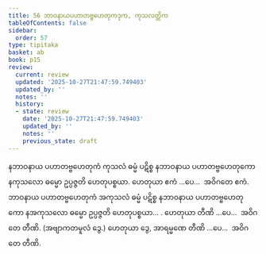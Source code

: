 ```yaml
---
title: 56 ဘာဝနာယပဟာတဗ္ဗဟေတုကဒုက, ကုသလတ္တိက
tableOfContents: false
sidebar:
  order: 57
type: tipitaka
basket: ab
book: p15
review:
  current: review
  updated: '2025-10-27T21:47:59.749403'
  updated_by: ''
  notes: ''
  history:
  - state: review
    date: '2025-10-27T21:47:59.749403'
    updated_by: ''
    notes: ''
    previous_state: draft
---
```



<ReviewStatus review={frontmatter.review} showDetails={true} />

<HypothesisAnnotation frontmatter={frontmatter} />

<DynamicBreadcrumb />

<Division number="65" book="p15" e="ch" v="40" p="233">

<Paragraph number="183" book="p15">
နဘာဝနာယ ပဟာတဗ္ဗဟေတုကံ ကုသလံ ဓမ္မံ ပဋိစ္စ နဘာဝနာယ ပဟာတဗ္ဗဟေတုကော နကုသလော ဓမ္မော ဥပ္ပဇ္ဇတိ ဟေတုပစ္စယာ. ဟေတုယာ ဧကံ …ပေ…  အဝိဂတေ ဧကံ.
</Paragraph>

<Paragraph number="184" book="p15">
ဘာဝနာယ ပဟာတဗ္ဗဟေတုကံ အကုသလံ ဓမ္မံ ပဋိစ္စ နဘာဝနာယ ပဟာတဗ္ဗဟေတုကော နအကုသလော ဓမ္မော ဥပ္ပဇ္ဇတိ ဟေတုပစ္စယာ… . ဟေတုယာ တီဏိ …ပေ…  အဝိဂတေ တီဏိ. (အဗျာကတမူလံ ဒွေ.) ဟေတုယာ ဒွေ, အာရမ္မဏေ တီဏိ …ပေ…  အဝိဂတေ တီဏိ.
</Paragraph>
</Division>